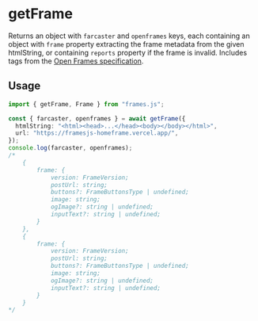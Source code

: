 # getFrame

Returns an object with `farcaster` and `openframes` keys, each containing an object with `frame` property extracting the frame metadata from the given htmlString, or containing `reports` property if the frame is invalid. Includes tags from the [Open Frames specification](https://github.com/open-frames/standard).

## Usage

```ts [example.ts]
import { getFrame, Frame } from "frames.js";

const { farcaster, openframes } = await getFrame({
  htmlString: "<html><head>...</head><body></body></html>",
  url: "https://framesjs-homeframe.vercel.app/",
});
console.log(farcaster, openframes);
/*
	{ 
		frame: {
			version: FrameVersion;
			postUrl: string;
			buttons?: FrameButtonsType | undefined;
			image: string;
			ogImage?: string | undefined;
			inputText?: string | undefined;
		}
	},
	{
		frame: {
			version: FrameVersion;
			postUrl: string;
			buttons?: FrameButtonsType | undefined;
			image: string;
			ogImage?: string | undefined;
			inputText?: string | undefined;
		}
	}
*/
```

